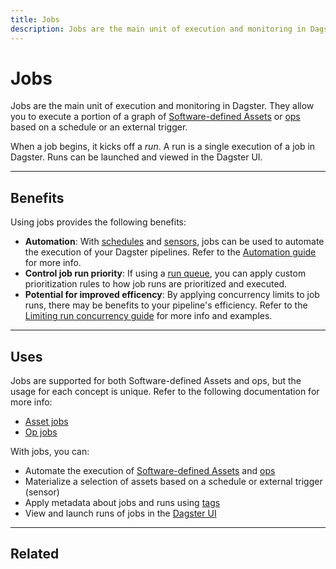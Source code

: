 ```yaml
---
title: Jobs
description: Jobs are the main unit of execution and monitoring in Dagster.
---
```


# Jobs

Jobs are the main unit of execution and monitoring in Dagster. They allow you to execute a portion of a graph of [Software-defined Assets](/concepts/assets/software-defined-assets) or [ops](/concepts/ops-jobs-graphs/ops) based on a schedule or an external trigger.

When a job begins, it kicks off a _run_. A run is a single execution of a job in Dagster. Runs can be launched and viewed in the Dagster UI.

---

## Benefits

Using jobs provides the following benefits:

- **Automation**: With [schedules](/concepts/partitions-schedules-sensors/schedules) and [sensors](/concepts/partitions-schedules-sensors/sensors), jobs can be used to automate the execution of your Dagster pipelines. Refer to the [Automation guide](/concepts/automation) for more info.
- **Control job run priority**: If using a [run queue](/deployment/run-coordinator), you can apply custom prioritization rules to how job runs are prioritized and executed.
- **Potential for improved efficency**: By applying concurrency limits to job runs, there may be benefits to your pipeline's efficiency. Refer to the [Limiting run concurrency guide](/guides/limiting-concurrency-in-data-pipelines) for more info and examples.

---

## Uses

Jobs are supported for both Software-defined Assets and ops, but the usage for each concept is unique. Refer to the following documentation for more info:

- [Asset jobs](/concepts/assets/asset-jobs)
- [Op jobs](/concepts/ops-jobs-graphs/op-jobs)

With jobs, you can:

- Automate the execution of [Software-defined Assets](/concepts/assets/software-defined-assets) and [ops](/concepts/ops-jobs-graphs/ops)
- Materialize a selection of assets based on a schedule or external trigger (sensor)
- Apply metadata about jobs and runs using [tags](/concepts/ops-jobs-graphs/metadata-tags)
- View and launch runs of jobs in the [Dagster UI](/concepts/webserver/ui)

---

## Related

<ArticleList>
  <ArticleListItem
    title="Job execution"
    href="/concepts/ops-jobs-graphs/job-execution"
  ></ArticleListItem>
  <ArticleListItem
    title="Job metadata and run tags"
    href="/concepts/ops-jobs-graphs/metadata-tags"
  ></ArticleListItem>
  <ArticleListItem
    title="Re-executing failed jobs"
    href="/guides/dagster/re-execution"
  ></ArticleListItem>
  <ArticleListItem
    title="Customizing run queue priority"
    href="/guides/customizing-run-queue-priority"
  ></ArticleListItem>
  <ArticleListItem
    title="Limiting run concurrency"
    href="/guides/limiting-run-concurrency-in-data-pipelines"
  ></ArticleListItem>
</ArticleList>
